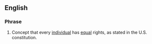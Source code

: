 ==English==

===Phrase===

# {{context|US}} Concept that every [[individual]] has [[equal]] rights, as stated in the U.S. constitution.
